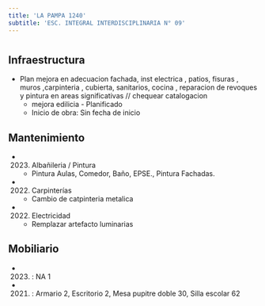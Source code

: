 ```yaml
---
title: 'LA PAMPA 1240'
subtitle: 'ESC. INTEGRAL INTERDISCIPLINARIA N° 09'
---
```


#
## Infraestructura

* Plan mejora en   adecuacion fachada,  inst electrica , patios, fisuras , muros ,carpinteria , cubierta, sanitarios, cocina , reparacion de revoques y   pintura en areas significativas  // chequear catalogacion 
    + mejora edilicia - Planificado 
    + Inicio de obra: Sin fecha de inicio 






## Mantenimiento

*  (2023) Albañileria / Pintura 
    + Pintura Aulas, Comedor,  Baño, EPSE., Pintura Fachadas.

*  (2022) Carpinterías 
    + Cambio de catpinteria metalica

*  (2022) Electricidad 
    + Remplazar artefacto luminarias





## Mobiliario

*  (2023) : NA 1 

*  (2021) : Armario 2, Escritorio 2, Mesa pupitre doble 30, Silla escolar 62 



